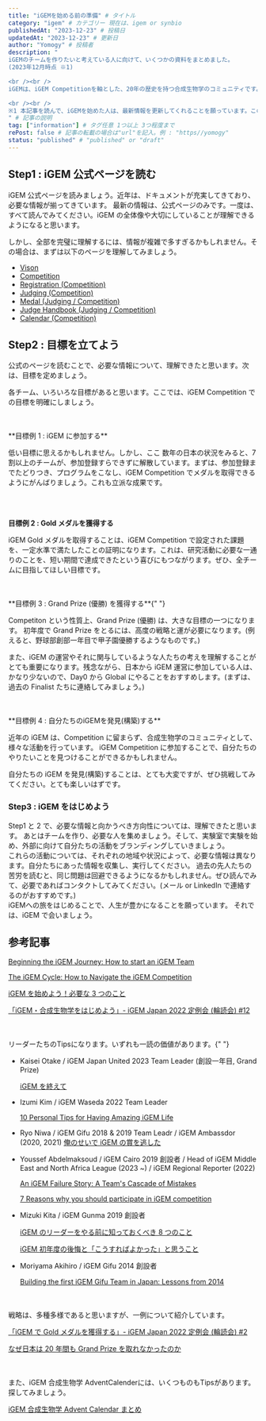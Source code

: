 ```yaml
---
title: "iGEMを始める前の準備" # タイトル
category: "igem" # カテゴリー 現在は、igem or synbio
publishedAt: "2023-12-23" # 投稿日
updatedAt: "2023-12-23" # 更新日
author: "Yomogy" # 投稿者
description: "
iGEMのチームを作りたいと考えている人に向けて、いくつかの資料をまとめました。
(2023年12月時点 ※1) 

<br /><br />
iGEMは、iGEM Competitionを軸とした、20年の歴史を持つ合成生物学のコミュニティです。iGEMへの参加は、Competitionのみに留まりませんが、本記事ではcompetitionに参加するチームを立ち上げる人向けの記事になります。

<br /><br />
※1 本記事を読んで、iGEMを始めた人は、最新情報を更新してくれることを願っています。このサイトは、オープンになっていますので、ぜひ編集してください。
" # 記事の説明
tag: ["information"] # タグ任意 1つ以上 3つ程度まで
rePost: false # 記事の転載の場合は"url"を記入。例 : "https//yomogy"
status: "published" # "published" or "draft"
---
```


<h2>Step1 : iGEM 公式ページを読む</h2>
iGEM 公式ページを読みましょう。近年は、ドキュメントが充実してきており、必要な情報が揃ってきています。
最新の情報は、公式ページのみです。一度は、すべて読んでみてください。iGEM の全体像や大切にしていることが理解できるようになると思います。

<LinkCard url="https://igem.org" size="large" />

しかし、全部を完璧に理解するには、情報が複雑で多すぎるかもしれません。その場合は、まずは以下のページを理解してみましょう。

- [Vison](https://igem.org/vision/)
- [Competition](https://competition.igem.org/)
- [Registration (Competition)](https://competition.igem.org/registration/)
- [Judging (Competition)](https://competition.igem.org/judging/introduction/)
- [Medal (Judging / Competition)](https://competition.igem.org/judging/medals/)
- [Judge Handbook (Judging / Competition)](https://competition.igem.org/judging/judges-resources/)
- [Calendar (Competition)](https://competition.igem.org/calendar/)

<h2>Step2 : 目標を立てよう</h2>
公式のページを読むことで、必要な情報について、理解できたと思います。次は、目標を定めましょう。

各チーム、いろいろな目標があると思います。ここでは、iGEM Competition での目標を明確にしましょう。

<br />
<br />
**目標例 1 : iGEM に参加する**

低い目標に思えるかもしれません。しかし、ここ 数年の日本の状況をみると、7
割以上のチームが、参加登録すらできずに解散しています。まずは、参加登録までたどりつき、プログラムをこなし、iGEM
Competition でメダルを取得できるようにがんばりましょう。これも立派な成果です。

<br />
<br />

**目標例 2 : Gold メダルを獲得する**

iGEM Gold メダルを取得することは、iGEM Competition で設定された課題を、一定水準で満たしたことの証明になります。これは、研究活動に必要な一通りのことを、短い期間で達成できたという喜びにもつながります。ぜひ、全チームに目指してほしい目標です。

<br />
<br />
**目標例 3 : Grand Prize (優勝) を獲得する**{" "}

Competiton という性質上、Grand Prize (優勝) は、大きな目標の一つになります。 初年度で Grand Prize
をとるには、高度の戦略と運が必要になります。(例えると、野球部創部一年目で甲子園優勝するようなものです。)

また、iGEM の運営やそれに関与しているような人たちの考えを理解することがとても重要になります。残念ながら、日本から iGEM 運営に参加している人は、かなり少ないので、Day0 から Global にやることをおすすめします。(まずは、過去の Finalist たちに連絡してみましょう。)

<br />
<br />
**目標例 4 : 自分たちのiGEMを発見(構築)する**

近年の iGEM は、Competition に留まらず、合成生物学のコミュニティとして、様々な活動を行っています。
iGEM Competition
に参加することで、自分たちのやりたいことを見つけることができるかもしれません。

自分たちの iGEM を発見(構築)することは、とても大変ですが、ぜひ挑戦してみてください。とても楽しいはずです。

<h3>Step3 : iGEM をはじめよう</h3>
Step1 と 2 で、必要な情報と向かうべき方向性については、理解できたと思います。 あとはチームを作り、必要な人を集めましょう。そして、実験室で実験を始め、外部に向けて自分たちの活動をブランディングしていきましょう。

<br />
これらの活動については、それぞれの地域や状況によって、必要な情報は異なります。自分たちにあった情報を収集し、実行してください。
過去の先人たちの苦労を読むと、同じ問題は回避できるようになるかもしれません。ぜひ読んでみて、必要であればコンタクトしてみてください。(メール
or LinkedIn で連絡するのがおすすめです。)

<br />
iGEMへの旅をはじめることで、人生が豊かになることを願っています。 それでは、iGEM で会いましょう。

<h2>参考記事</h2>

[Beginning the iGEM Journey: How to start an iGEM Team](https://blog.igem.org/blog/how-to-start-an-igem-team)

[The iGEM Cycle: How to Navigate the iGEM Competition](https://blog.igem.org/blog/the-igem-cycle-how-to-navigate-the-igem-competition)

[iGEM を始めよう！必要な 3 つのこと](https://yomogy.com/igem/how-to-start-igem)

[「iGEM・合成生物学をはじめよう」- iGEM Japan 2022 定例会 (輪読会) #12](https://youtu.be/bPn0I9S4jrw)

<br />
<br />
リーダーたちのTipsになります。いずれも一読の価値があります。{" "}

- Kaisei Otake /
  iGEM Japan United 2023 Team Leader (創設一年目, Grand Prize)

  [iGEM を終えて](https://note.com/kaisei_synbio/n/n3f351d43c81e)

- Izumi Kim / iGEM Waseda 2022 Team Leader

  [10 Personal Tips for Having Amazing iGEM Life](https://note.com/zzz233/n/n7598f46048d4)

- Ryo Niwa / iGEM Gifu 2018 & 2019 Team Leadr / iGEM Ambassdor (2020, 2021)
  [俺のせいで iGEM の賞を逃した](https://yomogy.com/igem/igem2019-experience)

- Youssef Abdelmaksoud / iGEM Cairo 2019 創設者 / Head of iGEM Middle East and North Africa League (2023 ~) / iGEM Regional Reporter (2022)

  [An iGEM Failure Story: A Team's Cascade of Mistakes](https://blog.igem.org/blog/2021/4/28/an-igem-failure-story-a-teams-cascade-of-mistakes)

  [7 Reasons why you should participate in iGEM competition](https://www.linkedin.com/pulse/7-reasons-why-you-should-participate-igem-competition-youssef-mahmoud/)

- Mizuki Kita / iGEM Gunma 2019 創設者

  [iGEM のリーダーをやる前に知っておくべき 8 つのこと](https://note.com/chankita/n/nb9bc98b9f7d1)

  [iGEM 初年度の後悔と「こうすればよかった」と思うこと](https://igem-wakaranai.hatenablog.com/entry/2020/12/07/003045)

- Moriyama Akihiro / iGEM Gifu 2014 創設者

  [Building the first
  iGEM Gifu Team in Japan: Lessons from
  2014](https://blog.igem.org/blog/moriyama-akihiro-the-story-and-lessons-of-the-igem-gifu-2014-team)

<br />
<br />
戦略は、多種多様であると思いますが、一例について紹介しています。

[「iGEM で Gold メダルを獲得する」- iGEM Japan 2022 定例会 (輪読会) #2](https://yomogy.com/igem/igem-japan-2022-meeting-02)

[なぜ日本は 20 年間も Grand Prize を取れなかったのか](https://yomogy.com/igem/igem-japan-road-to-grandprize)

<br />
<br />
また、iGEM 合成生物学
AdventCalenderには、いくつものもTipsがあります。探してみましょう。

[iGEM 合成生物学 Advent Calendar まとめ](https://yomogy.com/igem/igem-advent-calendar-summary)
